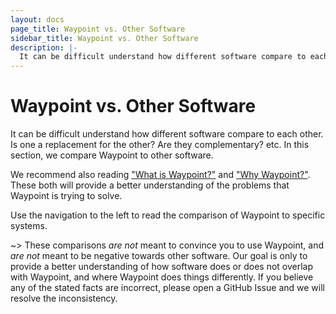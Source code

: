```yaml
---
layout: docs
page_title: Waypoint vs. Other Software
sidebar_title: Waypoint vs. Other Software
description: |-
  It can be difficult understand how different software compare to each other. Is one a replacement for the other? Are they complementary? etc. In this section, we compare Waypoint to other software.
---
```


# Waypoint vs. Other Software

It can be difficult understand how different software compare to each other.
Is one a replacement for the other? Are they complementary? etc. In this
section, we compare Waypoint to other software.

We recommend also reading ["What is Waypoint?"](/docs/intro#what-is-waypoint)
and ["Why Waypoint?"](/docs/intro#why-waypoint). These both will provide
a better understanding of the problems that Waypoint is trying to solve.

Use the navigation to the left to read the comparison of Waypoint to specific systems.

~> These comparisons _are not_ meant to convince you to use Waypoint, and
_are not_ meant to be negative towards other software. Our goal is only to
provide a better understanding of how software does or does not overlap with
Waypoint, and where Waypoint does things differently. If you believe any of the
stated facts are incorrect, please open a GitHub Issue and we will resolve the inconsistency.
